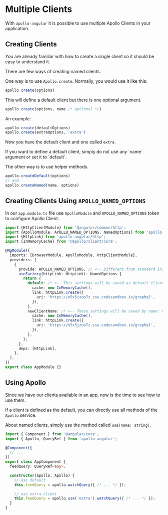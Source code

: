 
# Multiple Clients

With `apollo-angular` it is possible to use multiple Apollo Clients in your application.

## Creating Clients

You are already familiar with how to create a single client so it should be easy to understand it.

There are few ways of creating named clients.

One way is to use `Apollo.create`. Normally, you would use it like this:

```ts
apollo.create(options)
```

This will define a default client but there is one optional argument.

```ts
apollo.create(options, name /* optional */)
```

An example:

```ts
apollo.create(defaultOptions)
apollo.create(extraOptions, 'extra')
```

Now you have the default client and one called `extra`.

<Callout type='warning'>
If you want to define a default client, simply do not use any `name` argument or set it to `default`.
</Callout>

The other way is to use helper methods.

```ts
apollo.createDefault(options)
// and
apollo.createNamed(name, options)
```

## Creating Clients Using `APOLLO_NAMED_OPTIONS`

In our `app.module.ts` file use `ApolloModule` and `APOLLO_NAMED_OPTIONS` token to configure Apollo Client:

```ts filename="app.module.ts"
import {HttpClientModule} from '@angular/common/http';
import {ApolloModule, APOLLO_NAMED_OPTIONS, NamedOptions} from 'apollo-angular';
import {HttpLink} from 'apollo-angular/http';
import {InMemoryCache} from '@apollo/client/core';

@NgModule({
  imports: [BrowserModule, ApolloModule, HttpClientModule],
  providers: [
    {
      provide: APOLLO_NAMED_OPTIONS, // <-- Different from standard initialization
      useFactory(httpLink: HttpLink): NamedOptions {
        return {
          default: /* <-- This settings will be saved as default client */ {
            cache: new InMemoryCache(),
            link: httpLink.create({
              uri: 'https://o5x5jzoo7z.sse.codesandbox.io/graphql',
            }),
          },
          newClientName: /* <-- These settings will be saved by name: newClientName */ {
            cache: new InMemoryCache(),
            link: httpLink.create({
              uri: 'https://o5x5jzoo7z.sse.codesandbox.io/graphql',
            }),
          },
        };
      },
      deps: [HttpLink],
    },
  ],
})
export class AppModule {}
```

## Using Apollo

Since we have our clients available in an app, now is the time to see how to use them.

If a client is defined as the default, you can directly use all methods of the `Apollo` service.

About named clients, simply use the method called `use(name: string)`.

```typescript
import { Component } from '@angular/core';
import { Apollo, QueryRef } from 'apollo-angular';

@Component({
  // ...
})
export class AppComponent {
  feedQuery: QueryRef<any>;

  constructor(apollo: Apollo) {
    // use default
    this.feedQuery = apollo.watchQuery({ /* ... */ });

    // use extra client
    this.feedQuery = apollo.use('extra').watchQuery({ /* ... */ });
  }
}
```
